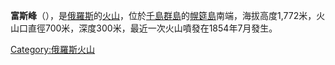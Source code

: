 {{Coord|50|16|3|N|155|14|51|E|display=title}}

'''富斯峰'''（{{lang-ru|Вулкан Фусса}}），是[[俄羅斯|俄羅斯]]的[[火山|火山]]，位於[[千島群島|千島群島]]的[[幌筵島|幌筵島]]南端，海拔高度1,772米，火山口直徑700米，深度300米，最近一次火山噴發在1854年7月發生。

{{Russia-geo-stub}}
[[Category:俄羅斯火山|Category:俄羅斯火山]]